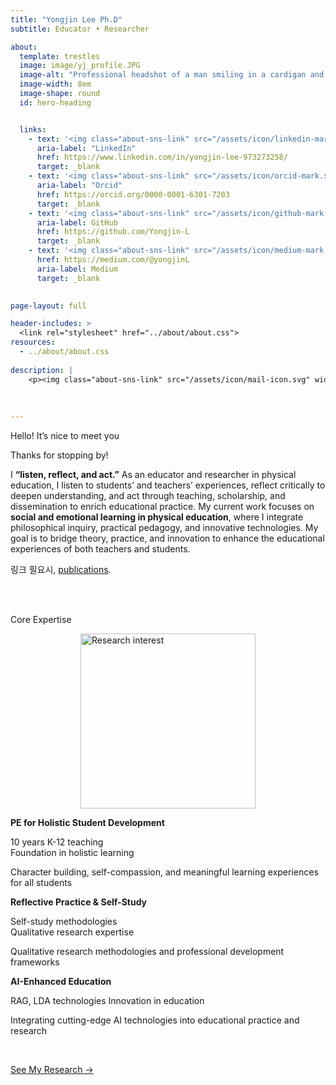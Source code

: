 ```yaml
---
title: "Yongjin Lee Ph.D"
subtitle: Educator • Researcher 

about:
  template: trestles
  image: image/yj_profile.JPG
  image-alt: "Professional headshot of a man smiling in a cardigan and button-up shirt"
  image-width: 8em
  image-shape: round
  id: hero-heading


  links:
    - text: '<img class="about-sns-link" src="/assets/icon/linkedin-mark.svg" width="16" height="16" alt="LinkedIn" />'
      aria-label: "LinkedIn"
      href: https://www.linkedin.com/in/yongjin-lee-973273258/
      target: _blank
    - text: '<img class="about-sns-link" src="/assets/icon/orcid-mark.svg" width="16" height="16" alt="Orcid" />'
      aria-label: "Orcid"
      href: https://orcid.org/0000-0001-6301-7203
      target: _blank
    - text: '<img class="about-sns-link" src="/assets/icon/github-mark.svg" width="16" height="16" alt="GitHub" />'
      aria-label: GitHub
      href: https://github.com/Yongjin-L
      target: _blank
    - text: '<img class="about-sns-link" src="/assets/icon/medium-mark.svg" width="16" height="16" alt="Medium" />'
      href: https://medium.com/@yongjinL
      aria-label: Medium
      target: _blank
      

page-layout: full

header-includes: >
  <link rel="stylesheet" href="../about/about.css">
resources:
  - ../about/about.css   
  
description: |
    <p><img class="about-sns-link" src="/assets/icon/mail-icon.svg" width="16" height="16" alt="Email" /> <b>y_lee10@uncg.edu</b></p>
 
      
      
---
```



::: {#hero-heading}
<div class="h1">Hello! It’s nice to meet you</div>

Thanks for stopping by!

I **“listen, reflect, and act.”** As an educator and researcher in physical education, I listen to students’ and teachers’ experiences, reflect critically to deepen understanding, and act through teaching, scholarship, and dissemination to enrich educational practice.
My current work focuses on **social and emotional learning in physical education**, where I integrate philosophical inquiry, practical pedagogy, and innovative technologies. My goal is to bridge theory, practice, and innovation to enhance the educational experiences of both teachers and students. 

링크 필요시, [publications](/publication).


:::

<br><br>

<div class="h2">Core Expertise</div>



<img src="image/research_interest.png" alt="Research interest" 
     style="width:20em; display:block; margin:0 auto;">

::: {.grid}

::: {.g-col-12 .g-col-lg-4 #about-me-1}

**PE for Holistic Student Development**

10 years K-12 teaching  
Foundation in holistic learning

Character building, self-compassion, and meaningful learning experiences for all students

:::

::: {.g-col-12 .g-col-lg-4 #about-me-2}

**Reflective Practice & Self-Study**

Self-study methodologies  
Qualitative research expertise

Qualitative research methodologies and professional development frameworks

:::

::: {.g-col-12 .g-col-lg-4 #about-me-3}


**AI-Enhanced Education**

RAG, LDA technologies
Innovation in education

Integrating cutting-edge AI technologies into educational practice and research

:::

:::
<!-- end grid -->

<br>

<div class="btn-container">
  <a href="../research/" class="btn btn-custom">See My Research →</a>
</div>